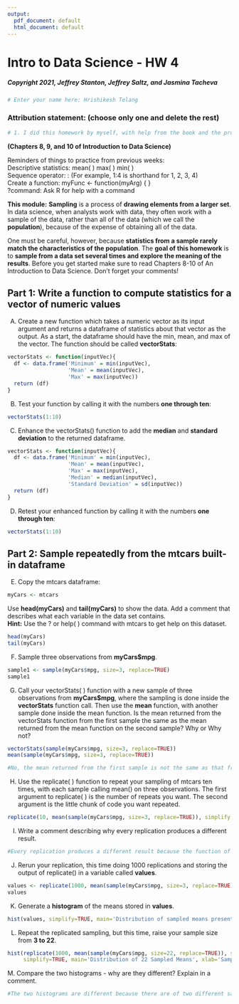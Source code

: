 ```yaml
---
output:
  pdf_document: default
  html_document: default
---
```

# Intro to Data Science - HW 4

##### Copyright 2021, Jeffrey Stanton, Jeffrey Saltz, and Jasmina Tacheva


```r
# Enter your name here: Hrishikesh Telang
```

### Attribution statement: (choose only one and delete the rest)


```r
# 1. I did this homework by myself, with help from the book and the professor.
```

**(Chapters 8, 9, and 10 of Introduction to Data Science)** <br>

Reminders of things to practice from previous weeks: <br>
Descriptive statistics: 	mean( )  max( ) min( )<br>
Sequence operator:		: (For example, 1:4 is shorthand for 1, 2, 3, 4)<br>
Create a function:		myFunc <- function(myArg) { }<br>
?command:			Ask R for help with a command<br>

**This module:** **Sampling** is a process of **drawing elements from a larger set**. In data science, when analysts work with data, they often work with a sample of the data, rather than all of the data (which we call the **population**), because of the expense of obtaining all of the data. <br>

One must be careful, however, because **statistics from a sample rarely match the characteristics of the population**. The **goal of this homework** is to **sample from a data set several times and explore the meaning of the results**. Before you get started make sure to read Chapters 8-10 of An Introduction to Data Science. Don’t forget your comments!


## Part 1: Write a function to compute statistics for a vector of numeric values

A.	Create a new function which takes a numeric vector as its input argument and returns a dataframe of statistics about that vector as the output. As a start, the dataframe should have the min, mean, and max of the vector. The function should be called **vectorStats**:


```r
vectorStats <- function(inputVec){
  df <- data.frame('Minimum' = min(inputVec), 
                   'Mean' = mean(inputVec),
                   'Max' = max(inputVec))
  return (df)
}
```

B.	Test your function by calling it with the numbers **one through ten**:


```r
vectorStats(1:10)
```

C.	Enhance the vectorStats() function to add the **median** and **standard deviation** to the returned dataframe.


```r
vectorStats <- function(inputVec){
  df <- data.frame('Minimum' = min(inputVec), 
                   'Mean' = mean(inputVec),
                   'Max' = max(inputVec),
                   'Median' = median(inputVec),
                   'Standard Deviation' = sd(inputVec))
  return (df)
}
```

D.	Retest your enhanced function by calling it with the numbers **one through ten**:


```r
vectorStats(1:10)
```

## Part 2: Sample repeatedly from the mtcars built-in dataframe

E.	Copy the mtcars dataframe:


```r
myCars <- mtcars
```

Use **head(myCars)** and **tail(myCars)** to show the data. Add a comment that describes what each variable in the data set contains. <br>
**Hint:** Use the ?  or help( ) command with mtcars to get help on this dataset.


```r
head(myCars)
tail(myCars)
```

F.	Sample three observations from **myCars$mpg**.


```r
sample1 <- sample(myCars$mpg, size=3, replace=TRUE)
sample1
```

G.	Call your vectorStats( ) function with a new sample of three observations from **myCars$mpg**, where the sampling is done inside the **vectorStats** function call. Then use the **mean** function, with another sample done inside the mean function. Is the mean returned from the vectorStats function from the first sample the same as the mean returned from the mean function on the second sample? Why or Why not?


```r
vectorStats(sample(myCars$mpg, size=3, replace=TRUE))
mean(sample(myCars$mpg, size=3, replace=TRUE))

#No, the mean returned from the first sample is not the same as that from the second sample because the sample() function returns three random observations from 'myCars$mpg' when called double times.
```

H.	Use the replicate( ) function to repeat your sampling of mtcars ten times, with each sample calling mean() on three observations. The first argument to replicate( ) is the number of repeats you want. The second argument is the little chunk of code you want repeated.


```r
replicate(10, mean(sample(myCars$mpg, size=3, replace=TRUE)), simplify = TRUE)
```

I.	Write a comment describing why every replication produces a different result.


```r
#Every replication produces a different result because the function of replicate() by itself returns different sample values to understand the degree of randomness of a given sample value.
```

J.	Rerun your replication, this time doing 1000 replications and storing the output of replicate() in a variable called **values**.


```r
values <- replicate(1000, mean(sample(myCars$mpg, size=3, replace=TRUE)), simplify=TRUE)
values
```

K.	 Generate a **histogram** of the means stored in **values**. 


```r
hist(values, simplify=TRUE, main='Distribution of sampled means present in Values', xlab='Sample population means')
```

L.	Repeat the replicated sampling, but this time, raise your sample size from **3 to 22**. 


```r
hist(replicate(1000, mean(sample(myCars$mpg, size=22, replace=TRUE)), simplify=TRUE),
     simplify=TRUE, main='Distribution of 22 Sampled Means', xlab='Sample population means')
```

M. Compare the two histograms - why are they different? Explain in a comment.


```r
#The two histograms are different because there are of two different sample sizes. The histogram adjusts its sample distribution depending on the number of samples, thus, the more the observations, the more fine and accurate the histogram sets to a bell shaped curve ie: the normal distribution. Also, with higher samples, the mean also shifts more towards the right.
```
